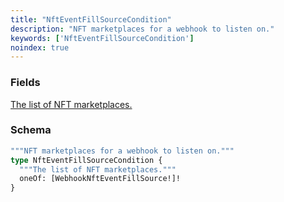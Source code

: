```yaml
---
title: "NftEventFillSourceCondition"
description: "NFT marketplaces for a webhook to listen on."
keywords: ['NftEventFillSourceCondition']
noindex: true
---
```


### Fields

<a href="/api-reference/types/webhooknfteventfillsource">
  <ResponseField name="oneOf" type="[WebhookNftEventFillSource!]!" required>
    The list of NFT marketplaces.
  </ResponseField>
</a>

### Schema


```graphql 
"""NFT marketplaces for a webhook to listen on."""
type NftEventFillSourceCondition {
  """The list of NFT marketplaces."""
  oneOf: [WebhookNftEventFillSource!]!
}
```
